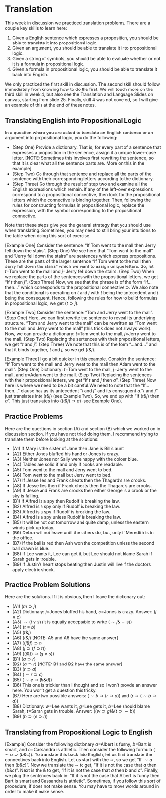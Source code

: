 # Translation

This week in discussion we practiced translation problems. There are a couple key skills to learn here:

1. Given a English sentence which expresses a proposition, you should be able to translate it into propositional logic.
2. Given an argument, you should be able to translate it into propositional logic.
3. Given a string of symbols, you should be able to evaluate whether or not it is a formula in propositional logic.
4. Given a formula in propositional logic, you should be able to translate it back into English.

We only practiced the first skill in discussion. The second skill should follow immediately from knowing how to do the first. We will touch more on the third skill in week 4, but also see the Translation and Language Slides on canvas, starting from slide 25. Finally, skill 4 was not covered, so I will give an example of this at the end of these notes.

## Translating English into Propositional Logic

In a question where you are asked to translate an English sentence or an argument into propositional logic, you do the following:

- (Step One) Provide a dictionary. That is, for every part of a sentence that expresses a proposition in the sentence, assign it a unique lower-case letter. [NOTE: Sometimes this involves first rewriting the sentence, so that it is clear what all the sentence parts are. More on this in the example]
- (Step Two) Go through that sentence and replace all the parts of the sentence with their corresponding letters according to the dictionary.
- (Step Three) Go through the result of step two and examine all the English expressions which remain. If any of the left-over expressions correspond to a propositional connective, then look for the propositional letters which the connective is binding together. Then, following the rules for constructing formulas in propositional logic, replace the expression, with the symbol corresponding to the propositional connective.

Note that these steps give you the general strategy that you should use when translating. Sometimes, you may need to still bring your intuitions to the table when doing this sort of exercise.

[Example One] Consider the sentence: "If Tom went to the mall then Jerry fell down the stairs". (Step One) We see here that "Tom went to the mall" and "Jerry fell down the stairs" are sentences which express propositions. These are the parts of the larger sentence "If Tom went to the mall then Jerry fell down the stairs" which we want to assign unique letters. So, let $t$=Tom went to the mall and $j$=Jerry fell down the stairs. (Step Two) When we replace the parts of the sentences with the propositional letters, we get "If $t$ then $j$". (Step Three) Now, we see that the phrase is of the form "If$\ldots$ then$\ldots$" which corresponds to the propositional connective $\supset$. We also note that the conditional is operating on $t$ and $j$ with $t$ being the antecedent and $j$ being the consequent. Hence, following the rules for how to build formulas in propositional logic, we get $(t \supset j)$.

[Example Two] Consider the sentence: "Tom and Jerry went to the mall". (Step One) Here, we can first rewrite the sentence to reveal its underlying structure. "Tom and Jerry went to the mall" can be rewritten as "Tom went to the mall and Jerry went to the mall" (this trick does not always work). Now, we can provide a dictionary: $t$=Tom went to the mall, $j$=Jerry went to the mall. (Step Two) Replacing the sentences with their propositional letters, we get "$t$ and $j$". (Step Three) We note that this is of the form "$\ldots$and$\ldots$" and that it binds together, $t$ and $j$, so we get $(t \& j)$.

[Example Three] I go a bit quicker in this example. Consider the sentence: "If Tom went to the mall and Jerry went to the mall then Adam went to the mall". (Step One) Dictionary: $t$=Tom went to the mall, $j$=Jerry went to the mall, and $a$=Adam went to the mall. (Step Two) Replacing the sentences with their propositional letters, we get "If $t$ and $j$ then $a$". (Step Three) Now here is where we need to be a bit careful.We need to note that the "If$\ldots$then$\ldots$" clause has as its antecedent "$t$ and $j$" and its consequent $a$."$t$ and $j$" just translates into $(t \& j)$ (see Example Two). So, we end up with "If $(t \& j)$ then $a$". This just translates into $((t \& j) \supset a)$ (see Example One). 

## Practice Problems

Here are the questions in section (A) and section (B) which we worked on in discussion section. If you have not tried doing them, I recommend trying to translate them before looking at the solutions:

- (A1) If Mary is the sister of Jane then Jane is Bill's aunt.
- (A2) Either Jones bluffed his hand or Jones is crazy.
- (A3) Neither Jones nor Sally were happy with the colour blue.
- (A4) Tables are solid if and only if books are readable.
- (A5) Tom went to the mall and Jerry went to bed.
- (A6) Tom went to the mall but Jerry went to bed.
- (A7) If Jesse lies and Frank cheats then the Thagard's are crooks.
- (A8) If Jesse lies then if Frank cheats then the Thagard's are crooks.
- (A9) If Jesse and Frank are crooks then either George is a crook or the sky is falling.
- (B1) If Alfred is a spy then Rudolf is breaking the law.
- (B2) Alfred is a spy only if Rudolf is breaking the law.
- (B3) Alfred is a spy if Rudolf is breaking the law.
- (B4) Alfred is a spy unless Rudolf is breaking the law.
- (B5) It will be hot out tomorrow and quite damp, unless the eastern winds pick up today.
- (B6) Debra will not leave until the others do, but, only if Meredith is in the office.
- (B7) If the ball is red then Ash won the competition unless the second ball drawn is blue.
- (B8) If Lee wants it, Lee can get it, but Lee should not blame Sarah if Sarah gets in trouble.
- (B9) If Justin's heart stops beating then Justin will live if the doctors apply electric shock.

## Practice Problem Solutions

Here are the solutions. If it is obvious, then I leave the dictionary out:

- (A1) $(m \supset j)$
- (A2) Dictionary: $j$=Jones bluffed his hand, $c$=Jones is crazy. Answer: $(j \lor c)$
- (A3) $\sim(j \lor s)$ (it is equally acceptable to write $(\sim j \& \sim s)$)
- (A4) $(t \equiv b)$
- (A5) $(t \& j)$
- (A6) $(t \& j)$ [NOTE: A5 and A6 have the same answer]
- (A7) $((j \& f) \supset t)$
- (A8) $(j \supset (f \supset t))$
- (A9) $((j \& f) \supset (g \lor s))$
- (B1) $(a \supset r)$
- (B2) $(a \supset r)$ [NOTE: B1 and B2 have the same answer]
- (B3) $(r \supset a)$ 
- (B4) $(\sim r\supset a)$
- (B5) $(\sim e \supset (h \& d))$
- (B6) This one is trickier than I thought and so I won't provde an answer here. You won't get a question this tricky.
- (B7) Here are two possible answers: $(\sim b \supset (r \supset a))$ and $(r \supset (\sim b \supset a))$
- (B8) Dictionary: $w$=Lee wants it, $g$=Lee gets it, $b$=Lee should blame Sarah, $t$=Sarah gets in trouble. Answer: $((w \supset g) \& (t \supset \sim b))$
- (B9) $(h \supset (e \supset l))$

## Translating from Propositional Logic to English

[Example] Consider the following dictionary $a$=Albert is funny, $b$=Bart is smart, and $c$=Cassandra is athletic. Then consider the following formula $(\sim a \supset (b \& c))$. To translate this back into English, let us first translate the connectives back into English. Let us start with the $\supset$, so we get "If $\sim a$ then $(b \& c)$". Now we translate the $\sim$ to get, "If it is not the case that $a$ then $(b \& c)$". Next is the $\&$ to get, "If it is not the case that $a$ then $b$ and $c$". Finally, we plug the sentences back in: "If it is not the case that Albert is funny then Bart is smart and Cassandra is athletic". Sometimes, if you follow this sort of procedure, if does not make sense. You may have to move words around in order to make it make sense.